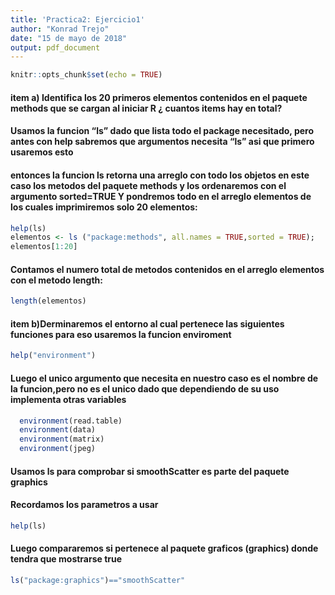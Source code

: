 ```yaml
---
title: 'Practica2: Ejercicio1'
author: "Konrad Trejo"
date: "15 de mayo de 2018"
output: pdf_document
---
```


```r
knitr::opts_chunk$set(echo = TRUE)
```

#### item a) Identifica los 20 primeros elementos contenidos en el paquete methods que se cargan al iniciar R ¿ cuantos items hay en total?

#### Usamos la funcion "ls" dado que lista todo el package necesitado, pero antes  con help sabremos que argumentos necesita "ls" asi que primero usaremos esto 
#### entonces la funcion ls retorna una arreglo con todo los objetos en este caso los metodos del paquete methods y los ordenaremos con el argumento sorted=TRUE Y pondremos todo en el arreglo elementos de los cuales imprimiremos solo 20 elementos:

```r

help(ls)     
elementos <- ls ("package:methods", all.names = TRUE,sorted = TRUE);
elementos[1:20]
```

#### Contamos el numero total de metodos contenidos en el arreglo elementos con el metodo length:
```r
length(elementos)
```

#### item b)Derminaremos el entorno al cual pertenece las siguientes funciones para eso usaremos la funcion enviroment

```r
help("environment")

```
#### Luego el unico argumento que necesita en nuestro caso es el nombre de la funcion,pero no es el unico dado que dependiendo de su uso implementa otras variables

```r
   
  environment(read.table)
  environment(data)
  environment(matrix)
  environment(jpeg)
```

#### Usamos ls para comprobar si smoothScatter es parte del paquete graphics
#### Recordamos los parametros a usar

```r
help(ls)
```

#### Luego compararemos si pertenece al paquete graficos (graphics) donde tendra que mostrarse true
```r
ls("package:graphics")=="smoothScatter"
```